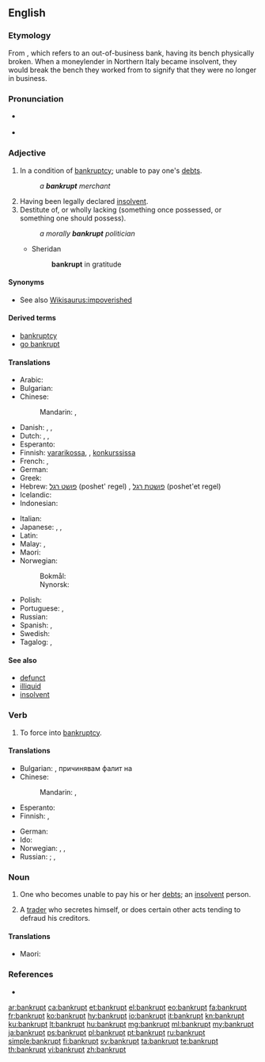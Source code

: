 ==English==

===Etymology===
From {{etyl|it|en}} {{m|it|banca}} {{m|it|rotto|rotta}}, which refers to an out-of-business bank, having its bench physically broken. When a moneylender in Northern Italy became insolvent, they would break the bench they worked from to signify that they were no longer in business.

===Pronunciation===
* {{a|UK}} {{IPA|/ˈbæŋ.kɹəpt/|/ˈbæŋ.kɹʌpt/|lang=en}}
* {{a|US}} {{IPA|/ˈbæŋk.ɹəpt/|/ˈbæŋk.ɹʌpt/|lang=en}}

===Adjective===
{{en-adj}}

# In a condition of [[bankruptcy]]; unable to pay one's [[debt]]s.
#: ''a '''bankrupt''' merchant''
# Having been legally declared [[insolvent]].
# Destitute of, or wholly lacking (something once possessed, or something one should possess).
#: ''a morally '''bankrupt''' politician''
#* Sheridan
#*: '''bankrupt''' in gratitude

{{Webster 1913}}

====Synonyms====
* See also [[Wikisaurus:impoverished]]

====Derived terms====
* [[bankruptcy]]
* [[go bankrupt]]

====Translations====
{{trans-top|having been legally declared [[insolvent]]}}
* Arabic: {{t|ar|مُفْلِس}}
* Bulgarian: {{t+|bg|банкрут|tr=bankrut}}
* Chinese:
*: Mandarin: {{t|cmn|破產|alt=破產著|sc=Hani}}, {{t+|cmn|破产|alt=破产着|tr=pòchǎnzhe|sc=Hani}}
* Danish: {{t|da|bankerot}}, {{t|da|fallit}}, {{t|da|konkurs}}
* Dutch: {{t+|nl|bankroet}}, {{t|nl|in faling}}, {{t+|nl|failliet}}
* Esperanto: {{t|eo|bankrota}}
* Finnish: [[vararikko|vararikossa]], {{t|fi|vararikkoinen}}, [[konkurssi|konkurssissa]]
* French: {{t+|fr|faillite|alt=en faillite}}, {{t+|fr|failli}}
* German: {{t+|de|bankrott}}
* Greek: {{t+|el|χρεωκοπημένος}}
* Hebrew: [[פושט רגל]] (poshet' regel) {{g|m}}, [[פושטת רגל]] (poshet'et regel) {{g|f}}
* Icelandic: {{t|is|gjaldþrota}}
* Indonesian: {{t+|id|bangkrut}}
{{trans-mid}}
* Italian: {{t+|it|fallito}}
* Japanese: {{t+|ja|破産|alt=破産した|tr=はさんした, hasan-shita}}, {{t+|ja|倒産|alt=倒産した|tr=とうさんした, tōsan-shita}}, {{t+|ja|破綻|alt=破綻した|tr=はたんした, hatan-shita}}
* Latin: {{t|la|decoctor}}
* Malay: {{t|ms|bangkrap}}, {{t|ms|muflis}}
* Maori: {{t|mi|pēkerapu}}
* Norwegian:
*: Bokmål: {{t|nb|konkurs}}
*: Nynorsk: {{t|nn|konkurs}}
* Polish: {{t|pl|zbankrutowany|m}}
* Portuguese: {{t|pt|bancarrota|f}}, {{t+|pt|falido}}
* Russian: {{t+|ru|банкро́т}}
* Spanish: {{t+|es|quebrado}}, {{t+|es|arruinado}}
* Swedish: {{t+|sv|bankrutt}}
* Tagalog: {{t|tl|pagkalugi}}, {{t|tl|bangkarota}}
{{trans-bottom}}

====See also====
* [[defunct]]
* [[illiquid]]
* [[insolvent]]

===Verb===
{{en-verb|bankrupts|bankrupting|bankrupted|bankrupted}}

# {{label|en|transitive}} To force into [[bankruptcy]].

====Translations====
{{trans-top|force into bankruptcy}}
* Bulgarian: {{t+|bg|разорявам}}, причинявам фалит на
* Chinese:
*: Mandarin: {{t|cmn|破產|sc=Hani}}, {{t+|cmn|破产|tr=pòchǎn|sc=Hani}}
* Esperanto: {{t|eo|bankroti}}
* Finnish: {{t+|fi|pakottaa}} {{t+|fi|konkurssi|alt=konkurssiin}}, {{t+|fi|saattaa}} {{t+|fi|konkurssi|alt=konkurssiin}}
{{trans-mid}}
* German: {{l|de|in}} {{l|de|den}} {{l|de|Konkurs}} {{t+|de|treiben}}
* Ido: {{t+|io|bankrotigar}}
* Norwegian: {{t|no|konkurs}}, {{t|no|bankerott}}, {{t|no|insolvent}}
* Russian: {{t+|ru|обанкро́тить|pf}}; {{t+|ru|разоря́ть|impf}}, {{t+|ru|разори́ть|pf}}
{{trans-bottom}}

===Noun===
{{en-noun}}

# One who becomes unable to pay his or her [[debt]]s; an [[insolvent]] person.
# {{label|en|UK|legal|obsolete}} A [[trader]] who secretes himself, or does certain other acts tending to defraud his creditors.
#: {{rfquotek|Blackstone}}

====Translations====
{{trans-top|}}
* Maori: {{t|mi|pēkerapu}}
{{trans-mid}}
{{trans-bottom}}

===References===
* {{R:BBS}}

[[ar:bankrupt]]
[[ca:bankrupt]]
[[et:bankrupt]]
[[el:bankrupt]]
[[eo:bankrupt]]
[[fa:bankrupt]]
[[fr:bankrupt]]
[[ko:bankrupt]]
[[hy:bankrupt]]
[[io:bankrupt]]
[[it:bankrupt]]
[[kn:bankrupt]]
[[ku:bankrupt]]
[[lt:bankrupt]]
[[hu:bankrupt]]
[[mg:bankrupt]]
[[ml:bankrupt]]
[[my:bankrupt]]
[[ja:bankrupt]]
[[ps:bankrupt]]
[[pl:bankrupt]]
[[pt:bankrupt]]
[[ru:bankrupt]]
[[simple:bankrupt]]
[[fi:bankrupt]]
[[sv:bankrupt]]
[[ta:bankrupt]]
[[te:bankrupt]]
[[th:bankrupt]]
[[vi:bankrupt]]
[[zh:bankrupt]]